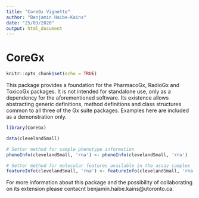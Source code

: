 ```yaml
---
title: "CoreGx Vignette"
author: "Benjamin Haibe-Kains"
date: "25/03/2020"
output: html_document
---
```

# CoreGx

```r
knitr::opts_chunk$set(echo = TRUE)
```

This package provides a foundation for the PharmacoGx, RadioGx and ToxicoGx packages. It is not intended for standalone use, only as a dependency for the aforementioned software. Its existence allows abstracting generic definitions, method definitions and class structures common to all three of the Gx suite packages. Examples here are included as a demonstration only.

```r
library(CoreGx)
```


```r
data(clevelandSmall)

# Setter method for sample phenotype information
phenoInfo(clevelandSmall, 'rna') <- phenoInfo(clevelandSmall, 'rna')

# Setter method for molecular features available in the assay samples
featureInfo(clevelandSmall, 'rna') <- featureInfo(clevelandSmall, 'rna')

```

For more information about this package and the possibility of collaborating on its extension please contacnt benjamin.haibe.kains@utoronto.ca.